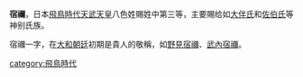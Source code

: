 '''宿禰'''，日本[[飛鳥時代|飛鳥時代]][[天武天皇|天武天皇]]八色姓賜姓中第三等，主要賜给如[[大伴氏|大伴氏]]和[[佐伯氏|佐伯氏]]等神别氏族。

宿禰一字，在[[大和朝廷|大和朝廷]]初期是貴人的敬稱，如[[野見宿禰|野見宿禰]]、[[武內宿禰|武內宿禰]]。

[[category:飛鳥時代|category:飛鳥時代]]